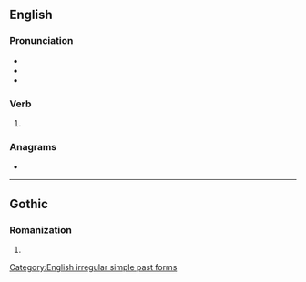 {{also|Swam}}
==English==

===Pronunciation===
* {{IPA|/swæm/|lang=en}}
* {{audio|en-us-swam.ogg|Audio (US)|lang=en}}
* {{rhymes|æm|lang=en}}

===Verb===
{{head|en|verb form}}

# {{en-simple past of|swim}}

===Anagrams===
* {{anagrams|en|MAWs|WMAs|awms|maws|sawm|wasm}}

[[Category:English irregular simple past forms]]

----

==Gothic==

===Romanization===
{{got-rom}}

# {{got-romanization of|𐍃𐍅𐌰𐌼}}